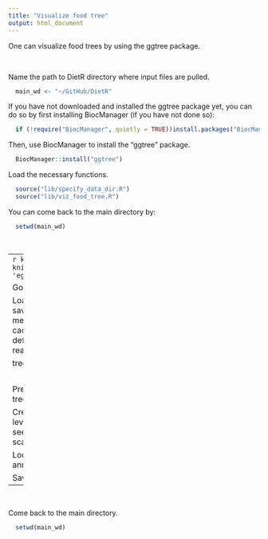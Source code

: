 ```yaml
---
title: "Visualize food tree"
output: html_document
---
```


One can visualize food trees by using the ggtree package.

<br>

Name the path to DietR directory where input files are pulled.
```r
  main_wd <- "~/GitHub/DietR"
```

If you have not downloaded and installed the ggtree package yet, you can do so by first installing BiocManager (if you have not done so):
```r
  if (!require("BiocManager", quietly = TRUE))install.packages("BiocManager")
```
  
Then, use BiocManager to install the "ggtree" package.
```r
  BiocManager::install("ggtree")
```

Load the necessary functions.
```r
  source("lib/specify_data_dir.R")
  source("lib/viz_food_tree.R")
```

You can come back to the main directory by:
```r
  setwd(main_wd)
```

<br>

---
```r
knitr::opts_chunk$set(echo=TRUE)
knitr::opts_knit$set(root.dir = 'eg_data/VVKAJ/Foodtree')
```

Go to the "Foodtree" directory where the tree files are saved.
```r
  SpecifyDataDirectory(directory.name= "eg_data/VVKAJ/Foodtree")
```
<!-- [NOTE] SpecifyDataDirectory function is not executed by R markdown, but just showing  -->
<!--  the code so that this tutorial will have the same code as the R script.  -->

Load the generated food tree. This will load the .nwk file and save it as a tree object called "tree". It is OK to see a message saying: 
Found more than one class "phylo" in cache; using the first, from namespace 'phyloseq' also defined by 'tidytree'.
```r
  tree <- read.tree("VVKAJ_Items_f_id_s_m_ff_reduced_4Lv.tree.nwk")

  tree
```

<br> 

Prepare node labels of L1 for plotting. It assumes that the tree file has 9 L1 levels.
```r
  PrepFoodTreePlots(input.tree=tree)
```

Create a color-coded and annotated food tree with 9 L1 levels. Choose either 'circular' or 'radial' for layout. It is OK to see some warning messages about Coordinate system and scale for 'y' already being present.
```r
  VizFoodTree(input.tree=tree, layout="radial")
```

Look at the color-coded and annotated food tree, saved as annotated_tree.
```r
  annotated_tree
```

Save the tree as a PDF file. 
```r
ggsave("VVKAJ_Items_f_id_s_m_ff_reduced_4Lv.tree.pdf", annotated_tree, device="pdf", width=6, height=6, units="in", dpi=300)
```

---

<br>

Come back to the main directory.
```r
  setwd(main_wd)  
```

